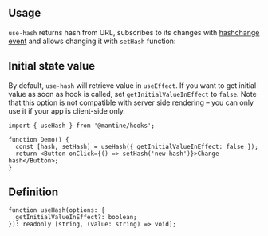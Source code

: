 

## Usage

`use-hash` returns hash from URL, subscribes to its changes with [hashchange event](https://developer.mozilla.org/en-US/docs/Web/API/Window/hashchange_event)
and allows changing it with `setHash` function:

<Demo data={HooksDemos.useHashDemo} />

## Initial state value

By default, `use-hash` will retrieve value in `useEffect`. If you want to get initial value
as soon as hook is called, set `getInitialValueInEffect` to `false`. Note that this option is
not compatible with server side rendering – you can only use it if your app is client-side only.

```tsx
import { useHash } from '@mantine/hooks';

function Demo() {
  const [hash, setHash] = useHash({ getInitialValueInEffect: false });
  return <Button onClick={() => setHash('new-hash')}>Change hash</Button>;
}
```

## Definition

```tsx
function useHash(options: {
  getInitialValueInEffect?: boolean;
}): readonly [string, (value: string) => void];
```
